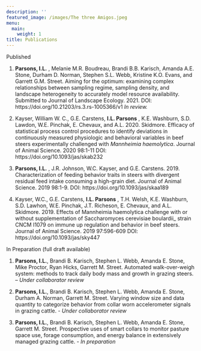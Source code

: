 ```yaml
---
description: ''
featured_image: /images/The three Amigos.jpeg
menu:
  main:
    weight: 1
title: Publications
---
```

Published

1. **Parsons, I.L.** , Melanie M.R. Boudreau, Brandi B.B. Karisch, Amanda A.E. Stone, Durham D. Norman, Stephen S.L. Webb, Kristine K.O. Evans, and Garrett G.M. Street. Aiming for the optimum: examining complex relationships between sampling regime, sampling density, and landscape heterogeneity to accurately model resource availability. Submitted to Journal of Landscape Ecology. 2021. DOI: https://doi.org/10.21203/rs.3.rs-1005366/v1 _In review._

2. Kayser, William W. C., G.E. Carstens, **I.L. Parsons** , K.E. Washburn, S.D. Lawdon, W.E. Pinchak, E. Chevaux, and A.L. 2020. Skidmore. Efficacy of statistical process control procedures to identify deviations in continuously measured physiologic and behavioral variables in beef steers experimentally challenged with _Mannheimia haemolytica_. Journal of Animal Science. 2020 98:1-11 DOI: https://doi.org/10.1093/jas/skab232

3. **Parsons, I.L.** , J.R. Johnson, W.C. Kayser, and G.E. Carstens. 2019. Characterization of feeding behavior traits in steers with divergent residual feed intake consuming a high-grain diet. Journal of Animal Science. 2019 98:1-9. DOI: https://doi.org/10.1093/jas/skaa189

4. Kayser, W.C., G.E. Carstens, **I.L. Parsons** , T.H. Welsh, K.E. Washburn, S.D. Lawhon, W.E. Pinchak, J.T. Richeson, E. Chevaux, and A.L. Skidmore. 2019. Effects of Mannheimia haemolytica challenge with or without supplementation of Saccharomyces cerevisiae boulardii_ strain CNCM I1079 on immune up regulation and behavior in beef steers. Journal of Animal Science. 2019 97:596-609 DOI: https://doi.org/10.1093/jas/sky447

In Preparation (full draft available)

1. **Parsons, I.L.**, Brandi B. Karisch, Stephen L. Webb, Amanda E. Stone, Mike Proctor, Ryan Hicks, Garrett M. Street. Automated walk-over-weigh system: methods to track daily body mass and growth in grazing steers. – _Under collaborator review_

2. **Parsons, I.L.**, Brandi B. Karisch, Stephen L. Webb, Amanda E. Stone, Durham A. Norman, Garrett M. Street. Varying window size and data quantity to categorize behavior from collar worn accelerometer signals in grazing cattle. - _Under collaborator review_

3. **Parsons, I.L.**, Brandi B. Karisch, Stephen L. Webb, Amanda E. Stone, Garrett M. Street. Prospective uses of smart collars to monitor pasture space use, forage consumption, and energy balance in extensively managed grazing cattle. - _In preparation_ 
